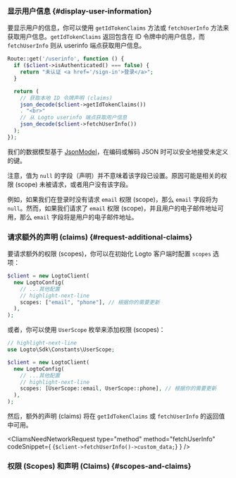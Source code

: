 

### 显示用户信息 \{#display-user-information}

要显示用户的信息，你可以使用 `getIdTokenClaims` 方法或 `fetchUserInfo` 方法来获取用户信息。`getIdTokenClaims` 返回包含在 ID 令牌中的用户信息，而 `fetchUserInfo` 则从 userinfo 端点获取用户信息。

```php title="index.php"
Route::get('/userinfo', function () {
  if ($client->isAuthenticated() === false) {
    return "未认证 <a href='/sign-in'>登录</a>";
  }

  return (
    // 获取本地 ID 令牌声明 (claims)
    json_decode($client->getIdTokenClaims())
    . "<br>"
    // 从 Logto userinfo 端点获取用户信息
    json_decode($client->fetchUserInfo())
  );
});
```

我们的数据模型基于 [JsonModel](https://github.com/logto-io/php/blob/master/docs/api/classes/Logto/Sdk/Models/JsonModel.md)，在编码或解码 JSON 时可以安全地接受未定义的键。

注意，值为 `null` 的字段（声明）并不意味着该字段已设置。原因可能是相关的权限 (scope) 未被请求，或者用户没有该字段。

例如，如果我们在登录时没有请求 `email` 权限 (scope)，那么 `email` 字段将为 `null`。然而，如果我们请求了 `email` 权限 (scope)，并且用户的电子邮件地址可用，那么 `email` 字段将是用户的电子邮件地址。

### 请求额外的声明 (claims) \{#request-additional-claims}

<FindUserInfoMissing method="getIdTokenClaims" />

<ScopesAndClaimsIntroduction />

要请求额外的权限 (scopes)，你可以在初始化 Logto 客户端时配置 `scopes` 选项：

```php title="index.php"
$client = new LogtoClient(
  new LogtoConfig(
    // ...其他配置
    // highlight-next-line
    scopes: ["email", "phone"], // 根据你的需要更新
  ),
);
```

或者，你可以使用 `UserScope` 枚举来添加权限 (scopes)：

```php title="index.php"
// highlight-next-line
use Logto\Sdk\Constants\UserScope;

$client = new LogtoClient(
  new LogtoConfig(
    // ...其他配置
    // highlight-next-line
    scopes: [UserScope::email, UserScope::phone], // 根据你的需要更新
  ),
);
```

然后，额外的声明 (claims) 将在 `getIdTokenClaims` 或 `fetchUserInfo` 的返回值中可用。

<CliamsNeedNetworkRequest
  type="method"
  method="fetchUserInfo"
  codeSnippet={
    <CodeBlock
      language="php"
      title="index.php"
    >{`$client->fetchUserInfo()->custom_data;`}</CodeBlock>
  }
/>

### 权限 (Scopes) 和声明 (Claims) \{#scopes-and-claims}

<ScopesAndClaims />
